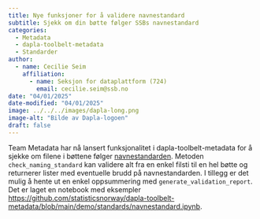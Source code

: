```yaml
---
title: Nye funksjoner for å validere navnestandard
subtitle: Sjekk om din bøtte følger SSBs navnestandard 
categories:
  - Metadata
  - dapla-toolbelt-metadata
  - Standarder
author:
  - name: Cecilie Seim
    affiliation: 
      - name: Seksjon for dataplattform (724)
        email: cecilie.seim@ssb.no
date: "04/01/2025"
date-modified: "04/01/2025"
image: ../../../images/dapla-long.png
image-alt: "Bilde av Dapla-logoen"
draft: false
---
```


Team Metadata har nå lansert funksjonalitet i dapla-toolbelt-metadata for å sjekke om filene i bøttene følger [navnestandarden](https://manual.dapla.ssb.no/statistikkere/navnestandard.html). Metoden `check_naming_standard` kan validere alt fra en enkel filsti til en hel bøtte og returnerer lister med eventuelle brudd på navnestandarden. I tillegg er det mulig å hente ut en enkel oppsummering med `generate_validation_report`. Det er laget en notebook med eksempler <https://github.com/statisticsnorway/dapla-toolbelt-metadata/blob/main/demo/standards/navnestandard.ipynb>. 
